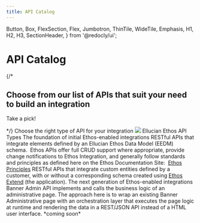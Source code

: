 ```yaml
---
title: API Catalog
---
```



  Button,
  Box,
  FlexSection,
  Flex,
  Jumbotron,
  ThinTile,
  WideTile,
  Emphasis,
  H1,
  H2,
  H3,
  SectionHeader,
} from '@redocly/ui';


<Box mx="auto">
    <Jumbotron pb="3.5em" flexDirection="column" alignItems="center" parallaxEffect="true">
        <H1>API Catalog</H1>
        {/* <H2>Choose from our list of APIs that suit your need to build an integration</H2>
        <Emphasis><p>Take a pick!</p></Emphasis> */}
    </Jumbotron>
    <SectionHeader>
        <Emphasis>Choose the right type of API for your integration</Emphasis>
    </SectionHeader>
    <FlexSection justifyContent="center" flexWrap="wrap">
        <img src="api-catalog/images/build_ethos_integration.png"></img>
    </FlexSection>
    <SectionHeader>
        <Emphasis>Ellucian Ethos API Types</Emphasis>
    </SectionHeader>
    <FlexSection justifyContent="space-around" flexWrap="wrap">
        <WideTile to="/openapi/banner-academic-catalogs/" header="Data Model APIs" textAlign="center">
            The foundation of initial Ethos-enabled integrations
        </WideTile>
    </FlexSection>
    <FlexSection justifyContent="space-around" flexWrap="wrap">
        <WideTile to="" header="Ethos" disableArrow="true" textAlign="center">
            RESTful APIs that integrate elements defined by an Ellucian Ethos Data Model (EEDM) schema.  Ethos APIs offer full CRUD support where appropriate, provide change notifications to Ethos Integration, and generally follow standards and principles as defined here on the Ethos Documentation Site:  <a href="https://resources.elluciancloud.com/bundle/ethos_integration_lrn_getstarted/page/c_define_fundamentals.html%20%22Ethos%20Principles%22\">Ethos Principles</a>
        </WideTile>
        <WideTile to="" header="Spec-Based" disableArrow="true" textAlign="center">
            RESTful APIs that integrate custom entities defined by a customer, with or without a corresponding schema created using <a href="https://resources.elluciancloud.com/bundle/ethos_extend_lrn_get_started/page/c_about_ellucian_ethos_extend.html">Ethos Extend</a> (the application).
        </WideTile>
    </FlexSection>
    <FlexSection justifyContent="space-around" flexWrap="wrap">
        <WideTile to="/openapi/business/admission-application-checklist/" header="Business APIs" textAlign="center">
            The next generation of Ethos-enabled integrations
        </WideTile>
    </FlexSection>
        <FlexSection justifyContent="space-around" flexWrap="wrap">
        <WideTile to="" header="Banner Business APIs" disableArrow="true" textAlign="center">
            Banner Admin API implements and calls the business logic of an administrative page.  The approach here is to wrap an existing Banner Administrative page with an orchestration layer that executes the page logic at runtime and rendering the data in a REST/JSON API instead of a HTML user interface.
        </WideTile>
        <WideTile to="" header="Colleague Business APIs" disableArrow="true" textAlign="center">
            *coming soon*
        </WideTile>
    </FlexSection>
</Box>
